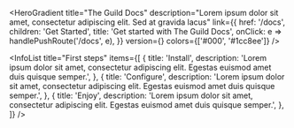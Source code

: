 
<HeroGradient
  title="The Guild Docs"
  description="Lorem ipsum dolor sit amet, consectetur adipiscing elit. Sed at gravida lacus"
  link={{
    href: '/docs',
    children: 'Get Started',
    title: 'Get started with The Guild Docs',
    onClick: e => handlePushRoute('/docs', e),
  }}
  version={<NPMBadge name="@guild-docs/client" />}
  colors={['#000', '#1cc8ee']}
/>

<InfoList
  title="First steps"
  items={[
    {
      title: 'Install',
      description: 'Lorem ipsum dolor sit amet, consectetur adipiscing elit. Egestas euismod amet duis quisque semper.',
    },
    {
      title: 'Configure',
      description: 'Lorem ipsum dolor sit amet, consectetur adipiscing elit. Egestas euismod amet duis quisque semper.',
    },
    {
      title: 'Enjoy',
      description: 'Lorem ipsum dolor sit amet, consectetur adipiscing elit. Egestas euismod amet duis quisque semper.',
    },
  ]}
/>
